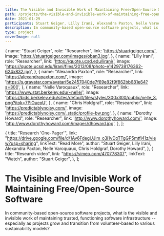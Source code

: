 ```yaml
---
title: The Visible and Invisible Work of Maintaining Free/Open-Source Software
path: /projects/the-visible-and-invisible-work-of-maintaining-free-open-source-software
date: 2021-01-29
participants: Stuart Geiger, Lilly Irani, Alexandra Paxton, Nelle Varoquaux, Chris Holdgraf, Dorothy Howard
description: In community-based open-source software projects, what is the visible and invisible work of maintaining trusted, functioning software infrastructure -- especially as projects grow and transition from volunteer-based to various sustainability models?
type: project
coverImage: null
---
```


  {
    name: "Stuart Geiger",
    role: "Researcher",
    link: 'https://stuartgeiger.com/',
    image: 'https://stuartgeiger.com/images/oban3.jpg',
  },
  {
    name: "Lilly Irani",
    role: "Researcher",
    link: 'https://quote.ucsd.edu/lirani/',
    image: 'https://quote.ucsd.edu/lirani/files/2013/08/photo-e1429738176362-624x832.jpg',
  },
  {
    name: "Alexandra Paxton",
    role: "Researcher",
    link: 'https://alexandrapaxton.com/',
    image: 'https://s.gravatar.com/avatar/5e2457040de7f89e82f9f862bb681e64?s=300',
  },
  {
    name: "Nelle Varoquaux",
    role: "Researcher",
    link: 'https://www.stat.berkeley.edu/~nelle/',
    image: 'https://bids.berkeley.edu/sites/default/files/styles/300x300/public/nelle_3.png?itok=7PiOueoU',
  },
  {
    name: "Chris Holdgraf",
    role: "Researcher",
    link: 'https://predictablynoisy.com/',
    image: 'https://predictablynoisy.com/_static/profile-bw.png',
  },
  {
    name: "Dorothy Howard",
    role: "Researcher",
    link: 'http://www.dorothyhoward.com/',
    image: 'http://www.dorothyhoward.com/images/dhoward.jpg',
  },
];

  {
    title: "Research 'One-Pager'",
    link: "https://drive.google.com/file/d/1Av6FdegUJlm_o3i1vDoTTgGP5mtfj41z/view?usp=sharing",
    linkText: "Read More",
    author:
      "Stuart Geiger, Lilly Irani, Alexandra Paxton, Nelle Varoquaux, Chris Holdgraf, Dorothy Howard",
  },
  {
    title: "Research video",
    link: "https://vimeo.com/470778307",
    linkText: "Watch",
    author: "Stuart Geiger",
  },
];

# The Visible and Invisible Work of Maintaining Free/Open-Source Software

In community-based open-source software projects, what is the visible and invisible work of maintaining trusted, functioning software infrastructure -- especially as projects grow and transition from volunteer-based to various sustainability models?
